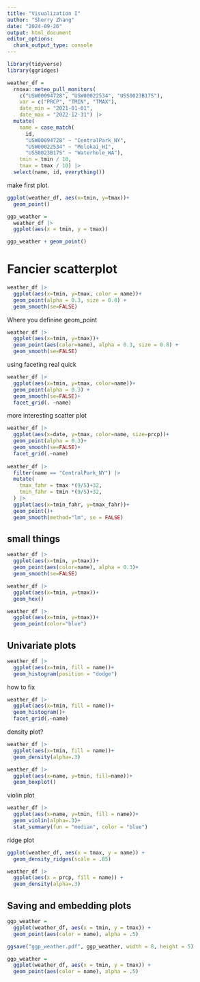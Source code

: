 ```yaml
---
title: "Visualization I"
author: "Sherry Zhang"
date: "2024-09-26"
output: html_document
editor_options: 
  chunk_output_type: console
---
```


```r
library(tidyverse)
library(ggridges)
```

```r
weather_df = 
  rnoaa::meteo_pull_monitors(
    c("USW00094728", "USW00022534", "USS0023B17S"),
    var = c("PRCP", "TMIN", "TMAX"), 
    date_min = "2021-01-01",
    date_max = "2022-12-31") |>
  mutate(
    name = case_match(
      id, 
      "USW00094728" ~ "CentralPark_NY", 
      "USW00022534" ~ "Molokai_HI",
      "USS0023B17S" ~ "Waterhole_WA"),
    tmin = tmin / 10,
    tmax = tmax / 10) |>
  select(name, id, everything())
```

make first plot.

```r
ggplot(weather_df, aes(x=tmin, y=tmax))+
  geom_point()
```

```r
ggp_weather = 
  weather_df |>
  ggplot(aes(x = tmin, y = tmax)) 

ggp_weather + geom_point()

```

# Fancier scatterplot

```r
weather_df |> 
  ggplot(aes(x=tmin, y=tmax, color = name))+
  geom_point(alpha = 0.3, size = 0.8) +
  geom_smooth(se=FALSE)
```

Where you definine geom_point

```r
weather_df |> 
  ggplot(aes(x=tmin, y=tmax))+
  geom_point(aes(color=name), alpha = 0.3, size = 0.8) +
  geom_smooth(se=FALSE)
```

using faceting real quick

```r
weather_df |> 
  ggplot(aes(x=tmin, y=tmax, color=name))+
  geom_point(alpha = 0.3) +
  geom_smooth(se=FALSE)+
  facet_grid(. ~name)

```

more interesting scatter plot

```r
weather_df |> 
  ggplot(aes(x=date, y=tmax, color=name, size=prcp))+
  geom_point(alpha = 0.3)+
  geom_smooth(se=FALSE)+
  facet_grid(.~name)
  
weather_df |> 
  filter(name == "CentralPark_NY") |> 
  mutate(
    tmax_fahr = tmax *(9/5)+32,
    tmin_fahr = tmin *(9/5)+32,
  ) |> 
  ggplot(aes(x=tmin_fahr, y=tmax_fahr))+
  geom_point()+
  geom_smooth(method="lm", se = FALSE)
```

## small things 

```r
weather_df |> 
  ggplot(aes(x=tmin, y=tmax))+
  geom_point(aes(color=name), alpha = 0.3)+
  geom_smooth(se=FALSE)
```

```r
weather_df |> 
  ggplot(aes(x=tmin, y=tmax))+
  geom_hex()
```

```r
weather_df |> 
  ggplot(aes(x=tmin, y=tmax))+
  geom_point(color="blue")
```

## Univariate plots

```r
weather_df |> 
  ggplot(aes(x=tmin, fill = name))+
  geom_histogram(position = "dodge")
```

how to fix 

```r
weather_df |> 
  ggplot(aes(x=tmin, fill = name))+
  geom_histogram()+
  facet_grid(.~name)
```

density plot?

```r
weather_df |> 
  ggplot(aes(x=tmin, fill = name))+
  geom_density(alpha=.3)
```

```r
weather_df |> 
  ggplot(aes(x=name, y=tmin, fill=name))+
  geom_boxplot()
```

violin plot

```r
weather_df |> 
  ggplot(aes(x=name, y=tmin, fill = name))+
  geom_violin(alpha=.3)+
  stat_summary(fun = "median", color = "blue")
```

ridge plot

```r
ggplot(weather_df, aes(x = tmax, y = name)) + 
  geom_density_ridges(scale = .85)
```

```r
weather_df |> 
  ggplot(aes(x = prcp, fill = name)) + 
  geom_density(alpha=.3)
```

## Saving and embedding plots

```r
ggp_weather = 
  ggplot(weather_df, aes(x = tmin, y = tmax)) + 
  geom_point(aes(color = name), alpha = .5) 

ggsave("ggp_weather.pdf", ggp_weather, width = 8, height = 5)
```

```r
ggp_weather = 
  ggplot(weather_df, aes(x = tmin, y = tmax)) + 
  geom_point(aes(color = name), alpha = .5) 
```


